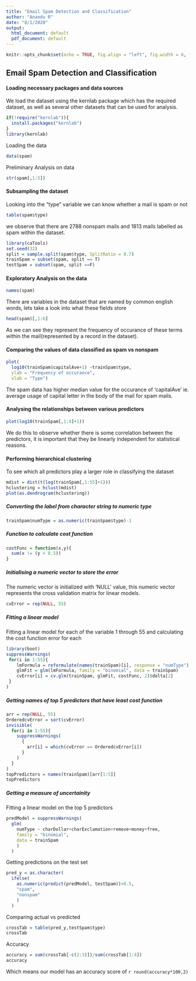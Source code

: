 ```yaml
---
title: "Email Spam Detection and Classification"
author: "Anandu R"
date: "8/1/2020"
output:
  html_document: default
  pdf_document: default
---
```


```r
knitr::opts_chunk$set(echo = TRUE, fig.align = "left", fig.width = 6, fig.height = 4)
```

## Email Spam Detection and Classification

#### Loading necessary packages and data sources 
We load the dataset using the kernlab package which has the required dataset, as 
well as several other datasets that can be used for analysis.
```r
if(!require("kernlab")){
  install.packages("kernlab")
}
library(kernlab)
```
Loading the data 
```r
data(spam)
```

Preliminary Analysis on data 
```r
str(spam[,1:5])
```
#### Subsampling the dataset 
Looking into the "type" variable we can know whether a mail is spam or not
```r
table(spam$type)
```
we observe that there are 2788 nonspam mails and 1813 mails labelled as spam 
within the dataset.

```r
library(caTools)
set.seed(32)
split = sample.split(spam$type, SplitRatio = 0.7)
trainSpam = subset(spam, split == T)
testSpam = subset(spam, split ==F)
```

#### Exploratory Analysis on the data
```r
names(spam)
```
There are variables in the dataset that are named by common english words, lets 
take a look into what these fields store 

```r
head(spam)[,1:6]
```
As we can see they represent the frequency of occurance of these terms within 
the mail(represented by a record in the dataset).

#### Comparing the values of data classified as spam vs nonspam   
```r
plot(
  log10(trainSpam$capitalAve+1) ~trainSpam$type,
  ylab = "Frequency of occurance",
  xlab = "Type")
```  

The spam data has higher median value for the occurance of 'capitalAve' ie. 
average usage of capital letter in the body of the mail for spam mails.

#### Analysing the relationships between various predictors  
```r
plot(log10(trainSpam[,1:4]+1))
```  


We do this to observe whether there is some correlation between the predictors, 
it is important that they be linearly independent for statistical reasons.

#### Performing hierarchical clustering 
To see which all predictors play a larger role in classifying the dataset
```r
mdist = dist(t(log(trainSpam[,1:55]+1)))
hclustering = hclust(mdist)
plot(as.dendrogram(hclustering))
```  


##### Converting the label from character string to numeric type
```r
trainSpam$numType = as.numeric(trainSpam$type)-1
```

##### Function to calculate cost function 
```r
costFunc = function(x,y){
  sum(x != (y > 0.5))
}
```

##### Initialising a numeric vector to store the error 
The numeric vector is initialized with 'NULL' value, this numeric vector 
represents the cross validation matrix for linear models.
```r
cvError = rep(NULL, 55)
```
##### Fitting a linear model
Fitting a linear model for each of the variable 1 through 55 and calculating the 
cost function error for each
```r
library(boot)
suppressWarnings(
 for(i in 1:55){
    lmFormula = reformulate(names(trainSpam)[i], response = "numType")
    glmFit = glm(lmFormula, family = "binomial", data = trainSpam)
    cvError[i] = cv.glm(trainSpam, glmFit, costFunc, 2)$delta[2] 
 }
)
```

##### Getting names of top 5 predictors that have least cost function
```r
arr = rep(NULL, 55)
OrderedcvError = sort(cvError)
invisible(
  for(i in 1:55){
    suppressWarnings(
      {
        arr[i] = which(cvError == OrderedcvError[i])
      }
    )
  }
)
topPredictors = names(trainSpam)[arr[1:5]]
topPredictors
```
##### Getting a measure of uncertainity 
Fitting a linear model on the top 5 predictors 
```r
predModel = suppressWarnings(
  glm(
    numType ~ charDollar+charExclamation+remove+money+free,
    family = "binomial",
    data = trainSpam
    )
  )
```

Getting predictions on the test set
```r
pred_y = as.character(
  ifelse(
    as.numeric(predict(predModel, testSpam))>0.5,
    "spam",
    "nonspam"
    )
  )
```

Comparing actual vs predicted
```r
crossTab = table(pred_y,testSpam$type)
crossTab
```

Accuracy 
```r
accuracy = sum(crossTab[-c(2:3)])/sum(crossTab[1:4])
accuracy 
```
Which means our model has an accuracy score of `r round(accuracy*100,2)`








